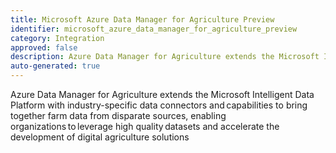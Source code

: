 ```yaml
---
title: Microsoft Azure Data Manager for Agriculture Preview
identifier: microsoft_azure_data_manager_for_agriculture_preview
category: Integration
approved: false
description: Azure Data Manager for Agriculture extends the Microsoft Intelligent Data Platform with industry-specific data connectors and capabilities to bring together farm data from disparate sources, enabling organizations to leverage high quality datasets and accelerate the development of digital agriculture solutions
auto-generated: true
---
```


Azure Data Manager for Agriculture extends the Microsoft Intelligent Data Platform with industry-specific data connectors and capabilities to bring together farm data from disparate sources, enabling organizations to leverage high quality datasets and accelerate the development of digital agriculture solutions